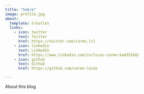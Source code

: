 ```yaml
---
title: "Sobre"
image: profile.jpg
about:
  template: trestles
  links:
    - icon: twitter
      text: Twitter
      href: https://twitter.com/carmo_lcl
    - icon: linkedin
      text: LinkedIn
      href: https://www.linkedin.com/in/lucas-carmo-ba4351b8/
    - icon: github
      text: Github
      href: https://github.com/carmo-lucas

---
```


About this blog
